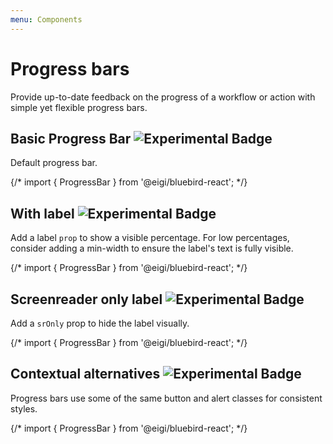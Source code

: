 ```yaml
---
menu: Components
---
```



# Progress bars

Provide up-to-date feedback on the progress of a workflow or action with simple yet flexible progress bars.

## Basic Progress Bar ![Experimental Badge](https://img.shields.io/badge/component-experimental-blue.svg#badge)

Default progress bar.

<Playground>
  {/* import { ProgressBar } from '@eigi/bluebird-react'; */}
  <ProgressBar now={60} />
</Playground>

## With label ![Experimental Badge](https://img.shields.io/badge/component-experimental-blue.svg#badge)

Add a label `prop` to show a visible percentage. For low percentages, consider adding a min-width to ensure the label's text is fully visible.

<Playground>
  {/* import { ProgressBar } from '@eigi/bluebird-react'; */}
  <ProgressBar now={60} label="60%" />
</Playground>

## Screenreader only label ![Experimental Badge](https://img.shields.io/badge/component-experimental-blue.svg#badge)

Add a `srOnly` prop to hide the label visually.

<Playground>
  {/* import { ProgressBar } from '@eigi/bluebird-react'; */}
  <ProgressBar now={60} label="60%" srOnly />
</Playground>

## Contextual alternatives ![Experimental Badge](https://img.shields.io/badge/component-experimental-blue.svg#badge)

Progress bars use some of the same button and alert classes for consistent styles.

<Playground>
  {/* import { ProgressBar } from '@eigi/bluebird-react'; */}
  <ProgressBar bsStyle="success" now={40} />
  <ProgressBar bsStyle="info" now={20} />
  <ProgressBar bsStyle="warning" now={60} />
  <ProgressBar bsStyle="danger" now={80} />
</Playground>

<!-- ## Striped

Uses a gradient to create a striped effect. Not available in IE8.

<Playground>
  <ProgressBar striped bsStyle="success" now={40} />
  <ProgressBar striped bsStyle="info" now={20} />
  <ProgressBar striped bsStyle="warning" now={60} />
  <ProgressBar striped bsStyle="danger" now={80} />
</Playground>

## Animated

Add `active` prop to animate the stripes right to left. Not available in IE9 and below.

<Playground>
  <ProgressBar active now={45} />
</Playground>

## Stacked

Nest `<ProgressBar />`s to stack them.

<Playground>
  <ProgressBar>
    <ProgressBar striped bsStyle="success" now={35} key={1} />
    <ProgressBar bsStyle="warning" now={20} key={2} />
    <ProgressBar active bsStyle="danger" now={10} key={3} />
  </ProgressBar>
</Playground>
-->
